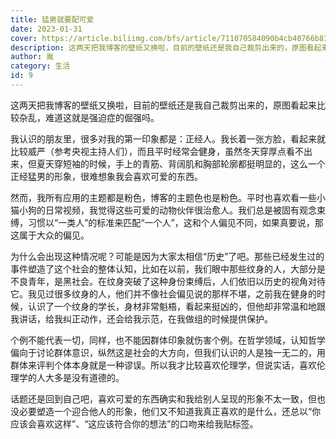 ```yaml
---
title: 猛男就要配可爱
date: 2023-01-31
cover: https://article.biliimg.com/bfs/article/711070584090b4cb40766b8302dc5e6247f6827a.jpg
description: 这两天把我博客的壁纸又换啦，目前的壁纸还是我自己裁剪出来的，原图看起来比较杂乱，难道这就是强迫症的倔强吗。我认识的朋友里，很多对我的第一印象都是：正经人。我长着一张方脸，看起来就比较威严（参考央视主持人们），而且平时经常会健身......
author: 胤
category: 生活
id: 9
---
```



这两天把我博客的壁纸又换啦，目前的壁纸还是我自己裁剪出来的，原图看起来比较杂乱，难道这就是强迫症的倔强吗。

<LazyFancyboxImage src="https://article.biliimg.com/bfs/article/c68252ac4cc594b19b8395c8880a09998fc55c73.png" />

我认识的朋友里，很多对我的第一印象都是：正经人。我长着一张方脸，看起来就比较威严（参考央视主持人们），而且平时经常会健身，虽然冬天穿厚点看不出来，但夏天穿短袖的时候，手上的青筋、背阔肌和胸部轮廓都挺明显的，这么一个正经猛男的形象，很难想象我会喜欢可爱的东西。

然而，我所有应用的主题都是粉色，博客的主题色也是粉色。平时也喜欢看一些小猫小狗的日常视频，我觉得这些可爱的动物伙伴很治愈人。我们总是被固有观念束缚，习惯以“一类人”的标准来匹配“一个人”，这和个人偏见不同，如果真要说，那这属于大众的偏见。

为什么会出现这种情况呢？可能是因为大家太相信“历史”了吧。那些已经发生过的事件塑造了这个社会的整体认知，比如在以前，我们眼中那些纹身的人，大部分是不良青年，是黑社会。在纹身突破了这种身份束缚后，人们依旧以历史的视角对待它。我见过很多纹身的人，他们并不像社会偏见说的那样不堪，之前我在健身的时候，认识了一个纹身的学长，身材非常魁梧，看起来挺凶的，但他却非常温和地跟我讲话，给我纠正动作，还会给我示范，在我做组的时候提供保护。

个例不能代表一切，同样，也不能因群体印象就伤害个例。在哲学领域，认知哲学偏向于讨论群体意识，纵然这是社会的大方向，但我们认识的人是独一无二的，用群体来评判个体本身就是一种谬误。所以我才比较喜欢伦理学，但说实话，喜欢伦理学的人大多是没有道德的。

话题还是回到自己吧，喜欢可爱的东西确实和我给别人呈现的形象不太一致，但也没必要塑造一个迎合他人的形象，他们又不知道我真正喜欢的是什么，还总以“你应该会喜欢这样”、“这应该符合你的想法”的口吻来给我贴标签。
